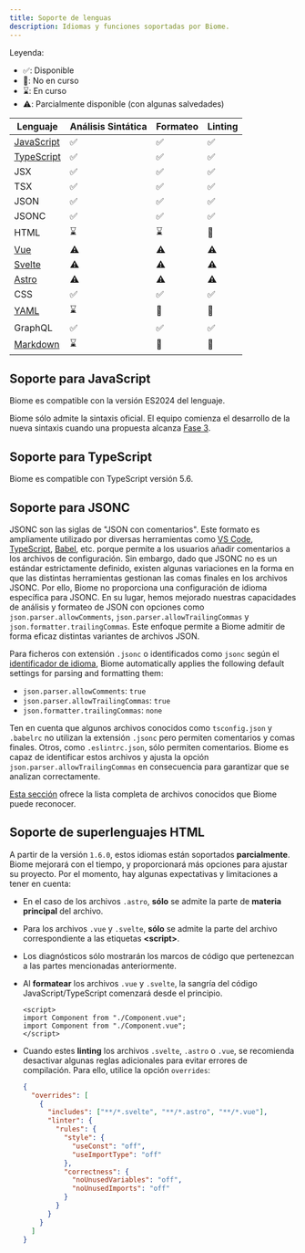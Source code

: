 ```yaml
---
title: Soporte de lenguas
description: Idiomas y funciones soportadas por Biome.
---
```


Leyenda:

- ✅: Disponible
- 🚫: No en curso
- ⌛️: En curso
- ⚠️: Parcialmente disponible (con algunas salvedades)

| Lenguaje                                                 | Análisis Sintática                                              | Formateo                                                        | Linting                                                         |
| -------------------------------------------------------- | --------------------------------------------------------------- | --------------------------------------------------------------- | --------------------------------------------------------------- |
| [JavaScript](#suporte-a-javascript)                      | <span aria-label="Disponible" role="img">✅</span>              | <span aria-label="Disponible" role="img">✅</span>              | <span aria-label="Disponible" role="img">✅</span>              |
| [TypeScript](#suporte-a-typescript)                      | <span aria-label="Disponible" role="img">✅</span>              | <span aria-label="Disponible" role="img">✅</span>              | <span aria-label="Disponible" role="img">✅</span>              |
| JSX                                                      | <span aria-label="Disponible" role="img">✅</span>              | <span aria-label="Disponible" role="img">✅</span>              | <span aria-label="Disponible" role="img">✅</span>              |
| TSX                                                      | <span aria-label="Disponible" role="img">✅</span>              | <span aria-label="Disponible" role="img">✅</span>              | <span aria-label="Disponible" role="img">✅</span>              |
| JSON                                                     | <span aria-label="Disponible" role="img">✅</span>              | <span aria-label="Disponible" role="img">✅</span>              | <span aria-label="Disponible" role="img">✅</span>              |
| JSONC                                                    | <span aria-label="Disponible" role="img">✅</span>              | <span aria-label="Disponible" role="img">✅</span>              | <span aria-label="Disponible" role="img">✅</span>              |
| HTML                                                     | <span aria-label="En curso" role="img">⌛️</span>                | <span aria-label="En curso" role="img">⌛️</span>                | <span aria-label="No en curso" role="img">🚫</span>             |
| [Vue](#html-super-languages-support)                     | <span aria-label="Parcialmente disponible" role="img">⚠️</span> | <span aria-label="Parcialmente disponible" role="img">⚠️</span> | <span aria-label="Parcialmente disponible" role="img">⚠️</span> |
| [Svelte](#html-super-languages-support)                  | <span aria-label="Parcialmente disponible" role="img">⚠️</span> | <span aria-label="Parcialmente disponible" role="img">⚠️</span> | <span aria-label="Parcialmente disponible" role="img">⚠️</span> |
| [Astro](#html-super-languages-support)                   | <span aria-label="Parcialmente disponible" role="img">⚠️</span> | <span aria-label="Parcialmente disponible" role="img">⚠️</span> | <span aria-label="Parcialmente disponible" role="img">⚠️</span> |
| CSS                                                      | <span aria-label="Disponible" role="img">✅️</span>             | <span aria-label="Disponible" role="img">✅️</span>             | <span aria-label="Disponible" role="img">✅️</span>             |
| [YAML](https://github.com/biomejs/biome/issues/2365)     | <span aria-label="En curso" role="img">⌛️</span>                | <span aria-label="No en curso" role="img">🚫</span>             | <span aria-label="No en curso" role="img">🚫</span>             |
| GraphQL                                                  | <span aria-label="Disponible" role="img">✅️</span>             | <span aria-label="Disponible" role="img">✅️</span>             | <span aria-label="Disponible" role="img">✅️</span>             |
| [Markdown](https://github.com/biomejs/biome/issues/3718) | <span aria-label="En curso" role="img">⌛️</span>                | <span aria-label="No en curso" role="img">🚫</span>             | <span aria-label="No en curso" role="img">🚫</span>             |

## Soporte para JavaScript

Biome es compatible con la versión ES2024 del lenguaje.

Biome sólo admite la sintaxis oficial. El equipo comienza el desarrollo de la nueva sintaxis cuando una propuesta alcanza
[Fase 3](https://github.com/tc39/proposals#stage-3).

## Soporte para TypeScript

Biome es compatible con TypeScript versión 5.6.

## Soporte para JSONC

JSONC son las siglas de "JSON con comentarios". Este formato es ampliamente utilizado por diversas herramientas como [VS Code](https://code.visualstudio.com/docs/languages/json#_json-with-comments), [TypeScript](https://www.typescriptlang.org/docs/handbook/tsconfig-json.html), [Babel](https://babeljs.io/docs/config-files), etc. porque permite a los usuarios añadir comentarios a los archivos de configuración. Sin embargo, dado que JSONC no es un estándar estrictamente definido, existen algunas variaciones en la forma en que las distintas herramientas gestionan las comas finales en los archivos JSONC. Por ello, Biome no proporciona una configuración de idioma específica para JSONC. En su lugar, hemos mejorado nuestras capacidades de análisis y formateo de JSON con opciones como `json.parser.allowComments`, `json.parser.allowTrailingCommas` y `json.formatter.trailingCommas`. Este enfoque permite a Biome admitir de forma eficaz distintas variantes de archivos JSON.

Para ficheros con extensión `.jsonc` o identificados como `jsonc` según el [identificador de idioma](https://code.visualstudio.com/docs/languages/identifiers), Biome automatically applies the following default settings for parsing and formatting them:

- `json.parser.allowComments`: `true`
- `json.parser.allowTrailingCommas`: `true`
- `json.formatter.trailingCommas`: `none`

Ten en cuenta que algunos archivos conocidos como `tsconfig.json` y `.babelrc` no utilizan la extensión `.jsonc` pero permiten comentarios y comas finales. Otros, como `.eslintrc.json`, sólo permiten comentarios. Biome es capaz de identificar estos archivos y ajusta la opción `json.parser.allowTrailingCommas` en consecuencia para garantizar que se analizan correctamente.

[Esta sección](/guides/configure-biome#well-known-files) ofrece la lista completa de archivos conocidos que Biome puede reconocer.

## Soporte de superlenguajes HTML

A partir de la versión `1.6.0`, estos idiomas están soportados **parcialmente**. Biome mejorará con el tiempo, y proporcionará más opciones para ajustar su proyecto. Por el momento, hay algunas expectativas y limitaciones a tener en cuenta:

- En el caso de los archivos `.astro`, **sólo** se admite la parte de **materia principal** del archivo.
- Para los archivos `.vue` y `.svelte`, **sólo** se admite la parte del archivo correspondiente a las etiquetas **\<script\>**.
- Los diagnósticos sólo mostrarán los marcos de código que pertenezcan a las partes mencionadas anteriormente.
- Al **formatear** los archivos `.vue` y `.svelte`, la sangría del código JavaScript/TypeScript comenzará desde el principio.

  ```vue title="file.vue" del={2} ins={3}
  <script>
  import Component from "./Component.vue";
  import Component from "./Component.vue";
  </script>
  ```

- Cuando estes **linting** los archivos `.svelte`, `.astro` o `.vue`, se recomienda desactivar algunas reglas adicionales para evitar errores de compilación. Para ello, utilice la opción `overrides`:

  ```json
  {
    "overrides": [
      {
        "includes": ["**/*.svelte", "**/*.astro", "**/*.vue"],
        "linter": {
          "rules": {
            "style": {
              "useConst": "off",
              "useImportType": "off"
            },
            "correctness": {
              "noUnusedVariables": "off",
              "noUnusedImports": "off"
            }
          }
        }
      }
    ]
  }
  ```
